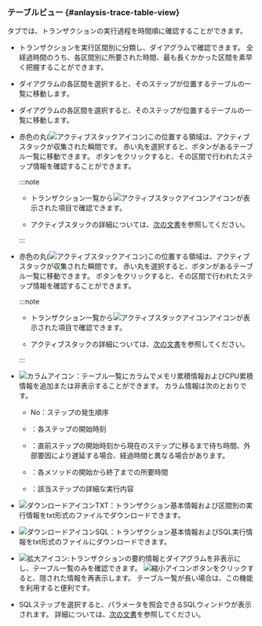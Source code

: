 ### テーブルビュー {#anlaysis-trace-table-view}

<Cmdname sid="TTL06126" className="uitext" />タブでは、トランザクションの実行過程を時間順に確認することができます。

<Xclude product='php,nodejs,golang'>

<ImgLang img="analysis-tx-table-view-mode.png" desc="テーブルビュー" />

</Xclude>

<InDoc product='php,nodejs,golang'>

<ImgLang img="analysis-tx-table-view-mode-none-actx.png" desc="テーブルビュー" />

</InDoc>

- トランザクションを実行区間別に分類し、ダイアグラムで確認できます。 全経過時間のうち、各区間別に所要された時間、最も長くかかった区間を素早く把握することができます。

<Xclude product='php,nodejs,golang'>

- ダイアグラムの各区間を選択すると、そのステップが位置するテーブルの一覧に移動します。

  <ImgLang img="analysis-tx-table-view-select-stack.png" desc="ステップ選択" />

</Xclude>

<InDoc product='php,nodejs,golang'>

- ダイアグラムの各区間を選択すると、そのステップが位置するテーブルの一覧に移動します。

  <ImgLang img="analysis-tx-table-view-select-stack-none-actx.png" desc="ステップ選択" />

</InDoc>

<Xclude product='php,nodejs,golang,kubernetes'>

- 赤色の丸(![アクティブスタックアイコン](/img/ic-c-tx-active-stack.svg))この位置する領域は、アクティブスタックが収集された瞬間です。 赤い丸を選択すると、<Cmdname sid="active_stack" className="uitext" />ボタンがあるテーブル一覧に移動できます。 <Cmdname sid="active_stack" className="uitext" />ボタンをクリックすると、その区間で行われたステップ情報を確認することができます。

  :::note

  - トランザクション一覧から![アクティブスタックアイコン](/img/ic-s-active-stack.svg)アイコンが表示された項目で確認できます。

  - アクティブスタックの詳細については、[次の文書](analysis-apm#active-stack)を参照してください。

  :::

</Xclude>

<InDoc product='kubernetes'>

- 赤色の丸(![アクティブスタックアイコン](/img/ic-c-tx-active-stack.svg))この位置する領域は、アクティブスタックが収集された瞬間です。 赤い丸を選択すると、<Cmdname sid="active_stack" className="uitext" />ボタンがあるテーブル一覧に移動できます。 <Cmdname sid="active_stack" className="uitext" />ボタンをクリックすると、その区間で行われたステップ情報を確認することができます。

  :::note

  - トランザクション一覧から![アクティブスタックアイコン](/img/ic-s-active-stack.svg)アイコンが表示された項目で確認できます。

  - アクティブスタックの詳細については、[次の文書](../java/analysis-apm#active-stack)を参照してください。

  :::

</InDoc>

- ![カラムアイコン](/img/ico-column.svg)<Cmdname sid="select_column" className="uitext" />：テーブル一覧にカラムでメモリ累積情報およびCPU累積情報を追加または非表示することができます。 カラム情報は次のとおりです。

  - <UI>No</UI>：ステップの発生順序

  - <Cmdname sid="TTL06416" className="uitext" />：各ステップの開始時刻

  - <Cmdname sid="gap_time" className="uitext" />：直前ステップの開始時刻から現在のステップに移るまで待ち時間、外部要因により遅延する場合、経過時間と異なる場合があります。

  - <Cmdname sid="TTL06375" className="uitext" />：各メソッドの開始から終了までの所要時間

  - <Cmdname sid="TTL06417" className="uitext" />：該当ステップの詳細な実行内容

- ![ダウンロードアイコン](/img/ico-download.svg)<UI>TXT</UI>：トランザクション基本情報および区間別の実行情報をtxt形式のファイルでダウンロードできます。

- ![ダウンロードアイコン](/img/ico-download.svg)<UI>SQL</UI>：トランザクション基本情報およびSQL実行情報をtxt形式のファイルにダウンロードできます。

- ![拡大アイコン](/img/ic-outside.svg):トランザクションの要約情報とダイアグラムを非表示にし、テーブル一覧のみを確認できます。 ![縮小アイコン](/img/ic-inside.svg)ボタンをクリックすると、隠された情報を再表示します。 テーブル一覧が長い場合は、この機能を利用すると便利です。

- SQLステップを選択すると、パラメータを照会できる<UI>SQL</UI>ウィンドウが表示されます。 詳細については、[次の文書](#transaction-parameter)を参照してください。
